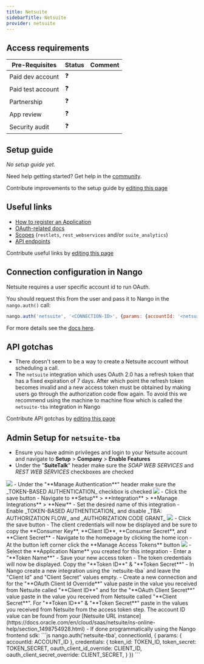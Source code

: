 ```yaml
---
title: Netsuite
sidebarTitle: Netsuite
provider: netsuite
---
```




<Overview />
<PreBuiltTooling />
<PreBuiltUseCases />

## Access requirements
| Pre-Requisites | Status | Comment|
| - | - | - |
| Paid dev account | ❓ |  |
| Paid test account | ❓ |  |
| Partnership | ❓ | |
| App review | ❓ |  |
| Security audit | ❓ | |


## Setup guide

_No setup guide yet._

<Tip>Need help getting started? Get help in the [community](https://nango.dev/slack).</Tip>

<Note>Contribute improvements to the setup guide by [editing this page](https://github.com/nangohq/nango/tree/master/docs-v2/integrations/all/netsuite.mdx)</Note>


## Useful links

-   [How to register an Application](https://docs.oracle.com/en/cloud/saas/netsuite/ns-online-help/section_157771482304.html#Enable-the-OAuth-2.0-Feature)
-   [OAuth-related docs](https://docs.oracle.com/en/cloud/saas/netsuite/ns-online-help/section_158081944642.html#Step-One-GET-Request-to-the-Authorization-Endpoint)
-   [Scopes](https://docs.oracle.com/en/cloud/saas/netsuite/ns-online-help/section_158081944642.html#subsect_158091028094) (`restlets`, `rest_webservices` and/or `suite_analytics`)
-   [API endpoints](https://system.netsuite.com/help/helpcenter/en_US/APIs/REST_API_Browser/record/v1/2023.1/index.html)

<Note>Contribute useful links by [editing this page](https://github.com/nangohq/nango/tree/master/docs-v2/integrations/all/netsuite.mdx)</Note>

## Connection configuration in Nango

Netsuite requires a user specific account id to run OAuth.

You should request this from the user and pass it to Nango in the `nango.auth()` call:

```js
nango.auth('netsuite', '<CONNECTION-ID>', {params: {accountId: '<netsuite-account-id>'}});
```

For more details see the [docs here](/guides/getting-started/authorize-an-api-from-your-app#apis-requiring-connection-specific-configuration-for-authorization).

## API gotchas

- There doesn't seem to be a way to create a Netsuite account without scheduling a call.
- The `netsuite` integration which uses OAuth 2.0 has a refresh token that has a fixed expiration of 7 days. After which point the refresh token becomes invalid and a new access token must be obtained by making users go through the authorization code flow again.
To avoid this we recommend using the machine to machine flow which is called the `netsuite-tba` integration in Nango

<Note>Contribute API gotchas by [editing this page](https://github.com/nangohq/nango/tree/master/docs-v2/integrations/all/netsuite.mdx)</Note>

## Admin Setup for `netsuite-tba`
-   Ensure you have admin privileges and login to your Netsuite account and navigate to **Setup** > **Company** > **Enable Features**
-   Under the "**SuiteTalk**" header make sure the _SOAP WEB SERVICES_ and _REST WEB SERVICES_ checkboxes are checked
<Frame>
  <img src="/images/netsuite-soap-rest-checkboxes.png" />
</Frame>
-   Under the "**Manage Authentication**" header make sure the _TOKEN-BASED AUTHENTICATION_ checkbox is checked
<Frame>
  <img src="/images/netsuite-tba-checkbox.png" />
</Frame>
-   Click the save button
-   Navigate to **Setup** > **Integration** > **Manage Integrations** > **New**
-   Set the desired name of this integration
-   Enable _TOKEN-BASED AUTHENTICATION_ and disable _TBA: AUTHORIZATION FLOW_ and _AUTHORIZATION CODE GRANT_
<Frame>
  <img src="/images/netsuite-tba-configuration.png" />
</Frame>
-   Click the save button
-   The client credentials will now be displayed and be sure to copy the **Consumer Key**, **Client ID**, **Consumer Secret**, and **Client Secret**
-   Navigate to the homepage by clicking the home icon
-   At the button left corner click the **Manage Access Tokens** button
<Frame>
  <img src="/images/netsuite-create-token.png" />
</Frame>
-   Select the **Application Name** you created for this integration
-   Enter a "**Token Name**"
-   Save your new access token
-   The token credentials will now be displayed. Copy the "**Token ID**" & "**Token Secret**"
-   In Nango create a new integration using the `netsuite-tba` and leave the "Client Id" and "Client Secret" values empty.
-   Create a new connection and for the "**OAuth Client Id Override**" value paste in the
value you received from Netsuite called "**Client ID**" and for the "**OAuth Client Secret**" value paste in the value you received
from Netsuite called "**Client Secret**". For "**Token ID**" & "**Token Secret**" paste in the values you received from Netsuite
from the access token step. The account ID value can be found from your [Netsuite URL instance](https://docs.oracle.com/en/cloud/saas/netsuite/ns-online-help/section_1498754928.html)
-   If done programmatically using the Nango frontend sdk:
```js
nango.auth('netsuite-tba', connectionId, {
  params: { accountId: ACCOUNT_ID },
  credentials: {
    token_id: TOKEN_ID,
    token_secret: TOKEN_SECRET,
    oauth_client_id_override: CLIENT_ID,
    oauth_client_secret_override: CLIENT_SECRET,
  }
})
```
